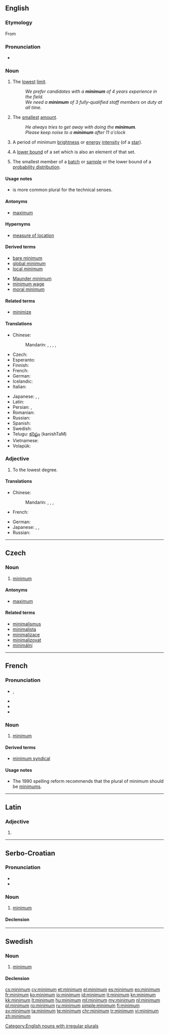 {{also|Minimum}}
==English==

===Etymology===
From {{etyl|la|en}} {{term|minimus||lang=la|least, smallest}}

===Pronunciation===
* {{audio|En-us-minimum.ogg|Audio (US)}}

===Noun===
{{en-noun|s|minima}}

# The [[lowest]] [[limit]].
#: ''We prefer candidates with a '''minimum''' of 4 years experience in the field.''
#: ''We need a '''minimum''' of 3 fully-qualified staff members on duty at all time.''
# The [[smallest]] [[amount]].
#: ''He always tries to get away with doing the '''minimum'''.''
#: ''Please keep noise to a '''minimum''' after 11 o'clock''
# {{context|astronomy|lang=en}} A period of minimum [[brightness]] or [[energy]] [[intensity]] (of a [[star]]).
#: {{usex|The Maunder '''minimum''' of the Sun reportedly corresponded to a period of great cold on Earth.|lang=en}}
# {{context|analysis|lang=en}} A [[lower bound]] of a set which is also an element of that set.
# {{context|statistics|lang=en}} The smallest member of a [[batch]] or [[sample]] or the lower bound of a [[probability distribution]].

====Usage notes====
* {{term|minima|Minima}} is more common plural for the technical senses.

====Antonyms====
* [[maximum]]

====Hypernyms====
* {{sense|statistics}} [[measure of location]]

====Derived terms====
{{rel-top|terms derived from minimum}}
* [[bare minimum]]
* [[global minimum]]
* [[local minimum]]
{{rel-mid}}
* [[Maunder minimum]]
* [[minimum wage]]
* [[moral minimum]]
{{rel-bottom}}

====Related terms====
* [[minimize]]

====Translations====
{{trans-top|lowest limit}}
* Chinese:
*: Mandarin: {{t+|cmn|最小|tr=zuìxiǎo|sc=Hani}}, {{t+|cmn|最低|tr=zuìdī|sc=Hani}}, {{t+|cmn|極小|sc=Hani}}, {{t|cmn|极小|tr=jíxiǎo|sc=Hani}}, {{t+|cmn|最小值|tr=zuìxiǎozhí|sc=Hani}} {{gloss|lowest value}}
* Czech: {{t+|cs|minimum|n}}
* Esperanto: {{t|eo|minimumo}}
* Finnish: {{t+|fi|minimi}}
* French: {{t+|fr|minimum|m}}
* German: {{t+|de|Minimum|n}}
* Icelandic: {{t|is|lágmark|n}}
* Italian: {{t+|it|minimo|m}}
{{trans-mid}}
* Japanese: {{t+|ja|最小|tr=さいしょう, saishō|sc=Jpan}}, {{t+|ja|最低|tr=さいてい, saitei|sc=Jpan}}, {{t|ja|極小|tr=きょくしょう, kyokushō|sc=Jpan}}
* Latin: {{t|la|minimum}}
* Persian: {{t+|fa|حداقل|tr=hadd-e-aqall|sc=fa-Arab}}, {{t|fa|مینیمم|tr=minimom|sc=fa-Arab}}
* Romanian: {{t|ro|minimum}}
* Russian: {{t+|ru|минимум|m|tr=mínimum}}
* Spanish: {{t+|es|mínimo}}
* Swedish: {{t+|sv|minimum|n}}
* Telugu: [[కనిష్టం]] (kanishTaM)
* Vietnamese: {{t+|vi|tối thiểu}}
* Volapük: {{t|vo|minum}}
{{trans-bottom}}

===Adjective===
{{en-adj|-}}

# To the lowest degree.

====Translations====
{{trans-top|lowest degree}}
* Chinese:
*: Mandarin: {{t+|cmn|最小|tr=zuìxiǎo|sc=Hani}}, {{t+|cmn|最低|tr=zuìdī|sc=Hani}}, {{t+|cmn|極小|sc=Hani}}, {{t|cmn|极小|tr=jíxiǎo|sc=Hani}}
* French: {{t+|fr|minimum}}
{{trans-mid}}
* German: {{t+|de|minimal}}
* Japanese: {{t+|ja|最小|tr=さいしょう, saishō|sc=Jpan}}, {{t+|ja|最低|tr=さいてい, saitei|sc=Jpan}}, {{t|ja|極小|tr=きょくしょう, kyokushō|sc=Jpan}}
* Russian: {{t+|ru|минимальный|tr=minimálʹnyj|sc=Cyrl}}
{{trans-bottom}}

[[Category:English nouns with irregular plurals]]

----

==Czech==

===Noun===
{{cs-noun|g=n}}

# [[#English|minimum]]

====Antonyms====
* [[maximum]]

====Related terms====
* [[minimalismus]]
* [[minimalista]]
* [[minimalizace]]
* [[minimalizovat]]
* [[minimální]]

----

==French==

===Pronunciation===
* {{IPA|/mi.ni.mɔm/|lang=fr}}, {{X-SAMPA|/mi.ni.mOm/|lang=fr}}
* {{audio|Fr-minimum.ogg|Audio}}
* {{rhymes|ɔm|lang=fr}}
* {{homophones|minimums|lang=fr}}

===Noun===
{{fr-noun|m|pl2=minima}}

# [[#English|minimum]]

====Derived terms====
* [[minimum syndical]]

====Usage notes====
* The 1990 spelling reform recommends that the plural of minimum should be [[minimums]].

----

==Latin==

===Adjective===
{{la-adj-form|minimum}}

# {{inflection of|minimus||nom|n|s|lang=la}}

----

==Serbo-Croatian==

===Pronunciation===
* {{IPA|/mǐnimum/|lang=sh}}
* {{hyphenation|mi|ni|mum}}

===Noun===
{{sh-noun|g=m|head=mìnimum|r|минимум|мѝнимум}}

# [[#English|minimum]]

====Declension====
{{sh-decl-noun
|minimum|minimumi
|minimuma|minimuma
|minimumu|minimumima
|minimum|minimume
|minimume|minimumi
|minimumu|minimumima
|minimumom|minimumima
}}

----

==Swedish==

===Noun===
{{sv-noun|n}}

# [[#English|minimum]]

====Declension====
{{sv-noun-n-zero}}

[[cs:minimum]]
[[cy:minimum]]
[[et:minimum]]
[[el:minimum]]
[[es:minimum]]
[[eo:minimum]]
[[fr:minimum]]
[[ko:minimum]]
[[io:minimum]]
[[id:minimum]]
[[it:minimum]]
[[kn:minimum]]
[[kk:minimum]]
[[lt:minimum]]
[[hu:minimum]]
[[ml:minimum]]
[[my:minimum]]
[[nl:minimum]]
[[pl:minimum]]
[[ro:minimum]]
[[ru:minimum]]
[[simple:minimum]]
[[fi:minimum]]
[[sv:minimum]]
[[ta:minimum]]
[[te:minimum]]
[[chr:minimum]]
[[tr:minimum]]
[[vi:minimum]]
[[zh:minimum]]